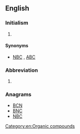 {{also|CBN|C.B.N.|C. B. N.}}

==English==
{{wikipedia|dab=CBN}}

===Initialism===
{{rfc-header|Initialism}}
{{head|en|initialism}}

# {{context|military|lang=en}} {{initialism of|lang=en|chemical, biological, nuclear}} {{alternate form of|lang=en|NBC}}

====Synonyms====
* {{sense|chemical, biological, nuclear}} [[NBC]] , [[ABC]] 

===Abbreviation===
{{rfc-header|Abbreviation}}
{{head|en|abbreviation}}

# {{context|organic chemistry|lang=en}} {{abbreviation of|lang=en|cannabinol}}

===Anagrams===
* [[BCN#English|BCN]] 
* [[BNC#English|BNC]]
* [[NBC#English|NBC]]

[[Category:en:Organic compounds]]